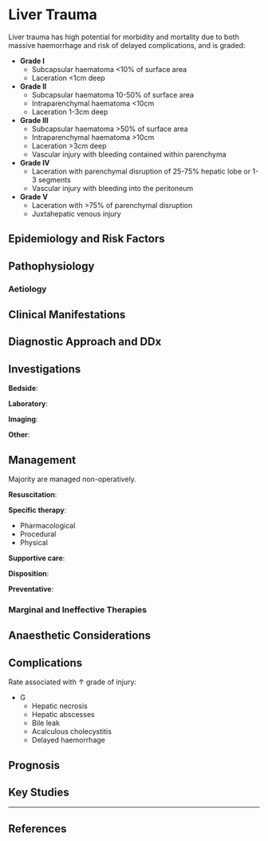 # Liver Trauma

Liver trauma has high potential for morbidity and mortality due to both massive haemorrhage and risk of delayed complications, and is graded:

* **Grade I**
	* Subcapsular haematoma <10% of surface area
	* Laceration <1cm deep
* **Grade II**
	* Subcapsular haematoma 10-50% of surface area
	* Intraparenchymal haematoma <10cm
	* Laceration 1-3cm deep
* **Grade III**
	* Subcapsular haematoma >50% of surface area
	* Intraparenchymal haematoma >10cm
	* Laceration >3cm deep
	* Vascular injury with bleeding contained within parenchyma
* **Grade IV**
	* Laceration with parenchymal disruption of 25-75% hepatic lobe or 1-3 segments
	* Vascular injury with bleeding into the peritoneum
* **Grade V**
	* Laceration with >75% of parenchymal disruption
	* Juxtahepatic venous injury

## Epidemiology and Risk Factors

## Pathophysiology

### Aetiology

## Clinical Manifestations

## Diagnostic Approach and DDx

## Investigations

**Bedside**:

**Laboratory**:

**Imaging**:

**Other**:

## Management

:::priority
Majority are managed non-operatively.
:::

**Resuscitation**:



**Specific therapy**:

* Pharmacological
* Procedural
* Physical

**Supportive care**:

**Disposition**:

**Preventative**:


### Marginal and Ineffective Therapies

## Anaesthetic Considerations

## Complications 

Rate associated with ↑ grade of injury:

* G
	* Hepatic necrosis
	* Hepatic abscesses
	* Bile leak
	* Acalculous cholecystitis
	* Delayed haemorrhage

## Prognosis

## Key Studies


---

## References